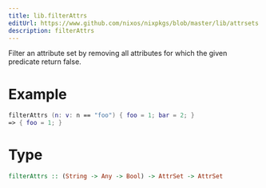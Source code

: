 ```yaml
---
title: lib.filterAttrs
editUrl: https://www.github.com/nixos/nixpkgs/blob/master/lib/attrsets.nix#L384C5
description: filterAttrs
---
```



Filter an attribute set by removing all attributes for which the
given predicate return false.

# Example

```nix
filterAttrs (n: v: n == "foo") { foo = 1; bar = 2; }
=> { foo = 1; }
```

# Type

```haskell
filterAttrs :: (String -> Any -> Bool) -> AttrSet -> AttrSet
```
